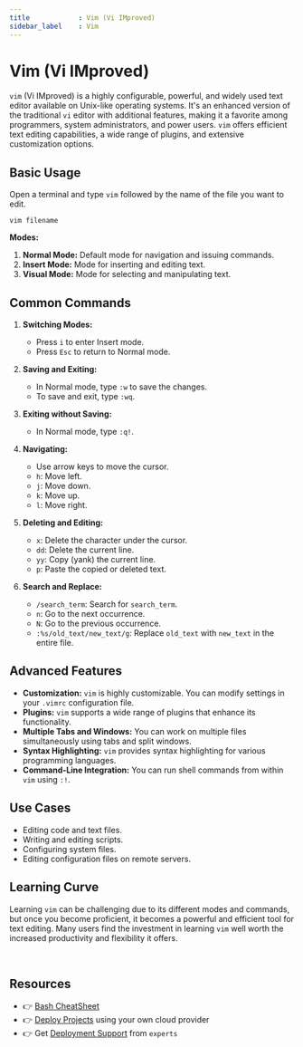 ```yaml
---
title            : Vim (Vi IMproved)
sidebar_label    : Vim
---
```


# Vim (Vi IMproved)

`vim` (Vi IMproved) is a highly configurable, powerful, and widely used text editor available on Unix-like operating systems. 
It's an enhanced version of the traditional `vi` editor with additional features, making it a favorite among programmers, system administrators, and power users. 
`vim` offers efficient text editing capabilities, a wide range of plugins, and extensive customization options.

## **Basic Usage**

Open a terminal and type `vim` followed by the name of the file you want to edit.
```
vim filename
```

**Modes:**
1. **Normal Mode:** Default mode for navigation and issuing commands.
2. **Insert Mode:** Mode for inserting and editing text.
3. **Visual Mode:** Mode for selecting and manipulating text.

## **Common Commands**

1. **Switching Modes:**
   - Press `i` to enter Insert mode.
   - Press `Esc` to return to Normal mode.

2. **Saving and Exiting:**
   - In Normal mode, type `:w` to save the changes.
   - To save and exit, type `:wq`.

3. **Exiting without Saving:**
   - In Normal mode, type `:q!`.

4. **Navigating:**
   - Use arrow keys to move the cursor.
   - `h`: Move left.
   - `j`: Move down.
   - `k`: Move up.
   - `l`: Move right.

5. **Deleting and Editing:**
   - `x`: Delete the character under the cursor.
   - `dd`: Delete the current line.
   - `yy`: Copy (yank) the current line.
   - `p`: Paste the copied or deleted text.

6. **Search and Replace:**
   - `/search_term`: Search for `search_term`.
   - `n`: Go to the next occurrence.
   - `N`: Go to the previous occurrence.
   - `:%s/old_text/new_text/g`: Replace `old_text` with `new_text` in the entire file.

## **Advanced Features**

- **Customization:** `vim` is highly customizable. You can modify settings in your `.vimrc` configuration file.
- **Plugins:** `vim` supports a wide range of plugins that enhance its functionality.
- **Multiple Tabs and Windows:** You can work on multiple files simultaneously using tabs and split windows.
- **Syntax Highlighting:** `vim` provides syntax highlighting for various programming languages.
- **Command-Line Integration:** You can run shell commands from within `vim` using `:!`.

## **Use Cases**

- Editing code and text files.
- Writing and editing scripts.
- Configuring system files.
- Editing configuration files on remote servers.

## **Learning Curve**

Learning `vim` can be challenging due to its different modes and commands, but once you become proficient, it becomes a powerful and efficient tool for text editing.
Many users find the investment in learning `vim` well worth the increased productivity and flexibility it offers.

<br />

## Resources

- 👉 [Bash CheatSheet](https://devhints.io/bash)
- 👉 [Deploy Projects](https://deploypro.dev/) using your own cloud provider
- 👉 Get [Deployment Support](https://deploypro.dev/support/) from `experts` 
